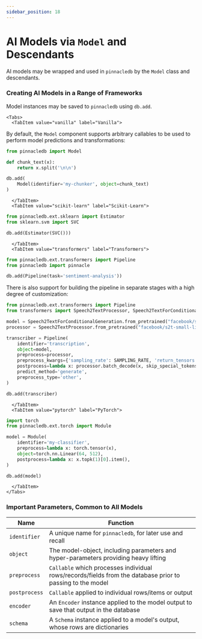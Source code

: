 ```yaml
---
sidebar_position: 18
---
```


# AI Models via `Model` and Descendants

AI models may be wrapped and used in `pinnacledb` by the `Model` class and descendants.


### Creating AI Models in a Range of Frameworks

Model instances may be saved to `pinnacledb` using `db.add`.

```mdx
<Tabs>
  <TabItem value="vanilla" label="Vanilla">
```

By default, the `Model` component supports arbitrary callables to be used to perform model predictions and transformations:

```python
from pinnacledb import Model

def chunk_text(x):
    return x.split('\n\n')

db.add(
    Model(identifier='my-chunker', object=chunk_text)
)
```

```mdx
  </TabItem>
  <TabItem value="scikit-learn" label="Scikit-Learn">
```

```python
from pinnacledb.ext.sklearn import Estimator
from sklearn.svm import SVC

db.add(Estimator(SVC()))
```

```mdx
  </TabItem>
  <TabItem value="transformers" label="Transformers">
```

```python
from pinnacledb.ext.transformers import Pipeline
from pinnacledb import pinnacle

db.add(Pipeline(task='sentiment-analysis'))
```

There is also support for building the pipeline in separate stages with a high degree of customization:

```python
from pinnacledb.ext.transformers import Pipeline
from transformers import Speech2TextProcessor, Speech2TextForConditionalGeneration

model = Speech2TextForConditionalGeneration.from_pretrained("facebook/s2t-small-librispeech-asr")
processor = Speech2TextProcessor.from_pretrained("facebook/s2t-small-librispeech-asr")

transcriber = Pipeline(
    identifier='transcription',
    object=model,
    preprocess=processor,
    preprocess_kwargs={'sampling_rate': SAMPLING_RATE, 'return_tensors': 'pt', 'padding': True}, # Please replace the placeholder `SAMPLING_RATE` with the appropriate value in your context.
    postprocess=lambda x: processor.batch_decode(x, skip_special_tokens=True),
    predict_method='generate',
    preprocess_type='other',
)

db.add(transcriber)
```

```mdx
  </TabItem>
  <TabItem value="pytorch" label="PyTorch">
```

```python
import torch
from pinnacledb.ext.torch import Module

model = Module(
    identifier='my-classifier',
    preprocess=lambda x: torch.tensor(x),
    object=torch.nn.Linear(64, 512),
    postprocess=lambda x: x.topk(1)[0].item(),
)

db.add(model)
```

```mdx
  </TabItem>
</Tabs>
```

### Important Parameters, Common to All Models
  
| Name | Function |
| --- | --- |
| `identifier` | A unique name for `pinnacledb`, for later use and recall |
| `object` | The model-object, including parameters and hyper-parameters providing heavy lifting |
| `preprocess` | `Callable` which processes individual rows/records/fields from the database prior to passing to the model |
| `postprocess` | `Callable` applied to individual rows/items or output |
| `encoder` | An `Encoder` instance applied to the model output to save that output in the database |
| `schema` | A `Schema` instance applied to a model's output, whose rows are dictionaries |
```
